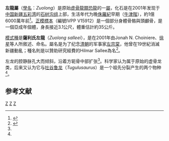 {{Otheruses|other=可譯為左龍的其他名詞|左龍}}
{{Automatic Taxobox
| taxon = Zuolong
| fossil_range = 晚[[侏羅紀|侏羅紀]]{{fossilrange|牛津階}}
| image = Zuolong salleei.jpg
| image_caption = 
| authority = Choiniere ''et al.'', 2010
| type_species = '''薩利氏左龍<br>''Zuolong salleei'''''
| type_species_authority = Choiniere ''et al.'', 2010 
}}
'''左龍屬'''（[[學名|學名]]：''Zuolong''）是原始[[虚骨龍類|虚骨龍類]][[恐龍|恐龍]]的一[[屬|屬]]，化石是在2001年发现于[[中国|中国]][[新疆|新疆]][[五彩湾|五彩湾]]的[[石树沟组|石树沟组]]上部，生活年代为晚[[侏羅紀|侏羅紀]]早期（[[牛津階|牛津階]]），約1億6000萬年前<ref name="Choiniereetal">{{cite journal |author=Jonah N. Choiniere, James M. Clark, Catherine A. Forster and Xing Xu |year=2010 |title=A basal coelurosaur (Dinosauria: Theropoda) from the Late Jurassic (Oxfordian) of the Shishugou Formation in Wucaiwan, People's Republic of China |url=http://www.informaworld.com/smpp/content~db=all~content=a930476467~frm=titlelink |journal=Journal of Vertebrate Paleontology |volume=30 |issue=6 |pages=1773-1796 |doi=10.1080/02724634.2010.520779 |access-date=2010-12-15 |archive-date=2020-04-09 |archive-url=https://web.archive.org/web/20200409024012/https://taylorandfrancis.com/ |dead-url=no }}</ref>。[[正模標本|正模標本]]（編號IVPP V15912）是一個部分身體骨骼與頭顱骨，是一個亞成年個體，身長接近3.1公尺，體重估計約35公斤。

[[模式種|模式種]]是'''薩利氏左龍'''（''Zuolong salleei''），是在2001年由Jonah N. Choiniere、[[徐星|徐星]]等人所敘述、命名。屬名是为了纪念[[清朝|清朝]]的军事家[[左宗棠|左宗棠]]，他曾在19世紀消滅新疆動亂；種名則是以贊助研究經費的Hilmar Sallee為名<ref name="科学网">{{cite web | url=http://paper.sciencenet.cn/htmlpaper/2010121411211576013895.shtm?id=13895 | title=科学家发现侏罗纪虚骨龙新属种 | accessdate=2010-12-15 | date=2010-12-14 | publisher=科学网 | archive-date=2018-10-05 | archive-url=https://web.archive.org/web/20181005180414/http://paper.sciencenet.cn/htmlpaper/2010121411211576013895.shtm?id=13895 | dead-url=no }}</ref>。

左龙的腔静脉孔大而倾斜，沿着方轭骨中部扩张<ref name="Choiniereetal" />。科学家认为属于原始的虚骨龙类，后来又认为它与[[吐谷鲁龙|吐谷鲁龙]]（''Tugulusaurus''）是一个祖先分裂产生的两个物种<ref name="科学网" />。

==参考文献==
{{reflist}}
{{Theropoda|C.}}
{{Taxonbar|from=Q150218}}

[[Category:虛骨龍類|Z]]
[[Category:亞洲恐龍|Z]]
[[Category:侏羅紀恐龍|Z]]


{{Dinosaur-stub}}